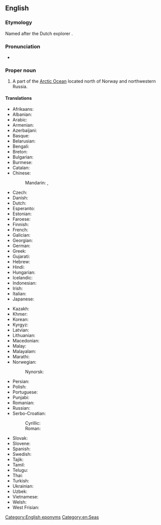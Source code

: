 ==English==
{{wikipedia}}

===Etymology===
Named after the Dutch explorer {{w|Willem Barentsz}}.

===Pronunciation===
* {{IPA|en|/ˈbæɹənts ˈsi/|/ˈbɛəɹənts ˈsi/}}

===Proper noun===
{{en-proper noun|head=[[Barents]] [[sea|Sea]]}}

# A part of the [[Arctic Ocean]] located north of Norway and northwestern Russia.

====Translations====
{{trans-top|part of the Arctic Ocean}}
* Afrikaans: {{t|af|Barentssee}}
* Albanian: {{t|sq|Deti Barents}}
* Arabic: {{t|ar|بَحْر بَارَنْتْس|m}}
* Armenian: {{t+|hy|Բարենցի ծով}}
* Azerbaijani: {{t+|az|Barens dənizi}}
* Basque: {{t|eu|Barents itsasoa}}
* Belarusian: {{t|be|Ба́ранцава мо́ра|n}}
* Bengali: {{t|bn|বারেন্টস সাগর}}
* Breton: {{t|br|Mor Barents|m}}
* Bulgarian: {{t|bg|Ба́ренцово море|n}}
* Burmese: {{t|my|ဗဲရင်းပင်လယ်}}
* Catalan: {{t|ca|mar de Barentsz|f}}
* Chinese:
*: Mandarin: {{t+|cmn|巴倫支海|sc=Hani}}, {{t+|cmn|巴伦支海|tr=Bālúnzhī hǎi|sc=Hani}}
* Czech: {{t+|cs|Barentsovo moře|n}}
* Danish: {{t|da|Barentshavet|n}} {{qualifier|definite form}}
* Dutch: {{t+|nl|Barentszzee|f}}
* Esperanto: {{t|eo|Barenca moro}}
* Estonian: {{t+|et|Barentsi meri}}
* Faroese: {{t|fo|Barentshavið|n}}
* Finnish: {{t+|fi|Barentsinmeri}}
* French: {{t+|fr|mer de Barents|f}}
* Galician: {{t|gl|Mar de Barents|m}}
* Georgian: {{t|ka|ბარენცის ზღვა}}
* German: {{t+|de|Barentssee|f}}
* Greek: {{t+|el|Θάλασσα Μπάρεντς|f}}
* Gujarati: {{t|gu|બેરેન્ટસ સમુદ્ર}}
* Hebrew: {{t|he|ים ברנץ}}
* Hindi: {{t|hi|बेरिंट सागर}}
* Hungarian: {{t+|hu|Barents-tenger}}
* Icelandic: {{t|is|Barentshaf|n}}
* Indonesian: {{t|id|Laut Barents}}
* Irish: {{t|ga|Muir Barents|f}}
* Italian: {{t|it|mare di Barents|m}}
* Japanese: {{t|ja|バレンツ海|tr=Barentsu-kai}}
{{trans-mid}}
* Kazakh: {{t|kk|Баренц теңізі}}
* Khmer: {{t|km|សមុទ្របារ៉េន}}
* Korean: {{t+|ko|^바렌츠 해}}
* Kyrgyz: {{t|ky|Баренц деңизи}}
* Latvian: {{t|lv|Barenca jūra|f}}
* Lithuanian: {{t|lt|Barenco jūra|f}}
* Macedonian: {{t|mk|Баренцово Море|n}}
* Malay: {{t|ms|Laut Barents}}
* Malayalam: {{t|ml|ബെരെന്റ്സ് കടൽ}}
* Marathi: {{t|mr|बारेंट्स समुद्र}}
* Norwegian: {{t|no|Barentshavet|n}}
*: Nynorsk: {{t|nn|Barentshavet|n}}
* Persian: {{t|fa|دریای بارنتز|tr=daryâ-ye bârentz}}
* Polish: {{t+|pl|Morze Barentsa|n}}
* Portuguese: {{t|pt|Mar de Barents|m}}
* Punjabi: {{t|pa|ਬਰੰਟਸ ਸਮੁੰਦਰ}}
* Romanian: {{t|ro|Marea Barents|f}}
* Russian: {{t+|ru|Ба́ренцево мо́ре|n}}
* Serbo-Croatian:
*: Cyrillic: {{t|sh|Баренцово море|n|sc=Cyrl}}
*: Roman: {{t|sh|Barentsovo more|n}}
* Slovak: {{t|sk|Barentsovo more|n}}
* Slovene: {{t|sl|Barentsovo morje|n}}
* Spanish: {{t|es|mar de Barents|m}}
* Swedish: {{t|sv|Barents hav|n}}
* Tajik: {{t|tg|Баҳри Баренс}}
* Tamil: {{t|ta|பேரன்ட்ஸ் கடல்}}
* Telugu: {{t|te|బేరెంట్స్ సముద్రం}}
* Thai: {{t|th|ทะเลแบเร็นตส์|tr=tálay bærĕnt}}
* Turkish: {{t|tr|Barents Denizi}}
* Ukrainian: {{t|uk|Ба́ренцове мо́ре|n}}
* Uzbek: {{t|uz|Barens dengizi}}
* Vietnamese: {{t|vi|biển Barents}}
* Welsh: {{t|cy|Môr Barents|m}}
* West Frisian: {{t|fy|Barentssee}}
{{trans-bottom}}

[[Category:English eponyms]]
[[Category:en:Seas]]